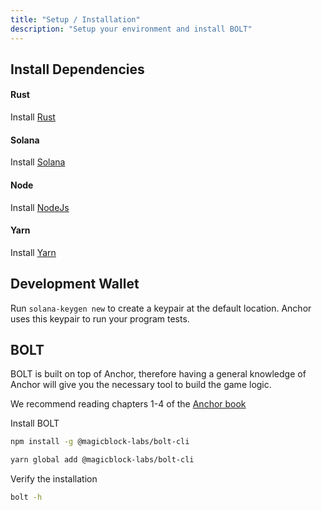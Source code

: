 ```yaml
---
title: "Setup / Installation"
description: "Setup your environment and install BOLT"
---
```


## Install Dependencies

#### Rust

Install [Rust](https://www.rust-lang.org/tools/install)

#### Solana

Install [Solana](https://docs.solanalabs.com/cli/install)

#### Node

Install [NodeJs](https://nodejs.org/)

#### Yarn

Install [Yarn](https://yarnpkg.com/getting-started/install)

## Development Wallet

Run `solana-keygen new` to create a keypair at the default location.
Anchor uses this keypair to run your program tests.

## BOLT

BOLT is built on top of Anchor, therefore having a general knowledge of Anchor will give you the necessary tool to build the game logic.

We recommend reading chapters 1-4 of the [Anchor book](https://www.anchor-lang.com/docs/quickstart)

Install BOLT

<CodeGroup>

```bash NPM
npm install -g @magicblock-labs/bolt-cli
```

```bash Yarn
yarn global add @magicblock-labs/bolt-cli
```

</CodeGroup>

Verify the installation

```bash
bolt -h
```
